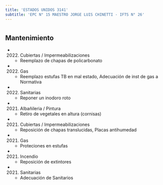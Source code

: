 ```yaml
---
title: 'ESTADOS UNIDOS 3141'
subtitle: 'EPC N° 15 MAESTRO JORGE LUIS CHINETTI - IFTS N° 26'
---
```


#


## Mantenimiento

*  (2022) Cubiertas / Impermeabilizaciones 
    + Reemplazo de chapas de policarbonato

*  (2022) Gas 
    + Reemplazo estufas TB en mal estado, Adecuación de inst de gas a Normativa

*  (2022) Sanitarias 
    + Reponer un inodoro roto

*  (2021) Albañileria / Pintura 
    + Retiro de vegetales en altura (cornisas)

*  (2021) Cubiertas / Impermeabilizaciones 
    + Reposición de chapas translucidas, Placas antihumedad

*  (2021) Gas 
    + Proteciones en estufas

*  (2021) Incendio 
    + Reposición de extintores

*  (2021) Sanitarias 
    + Adecuación de Sanitarios



